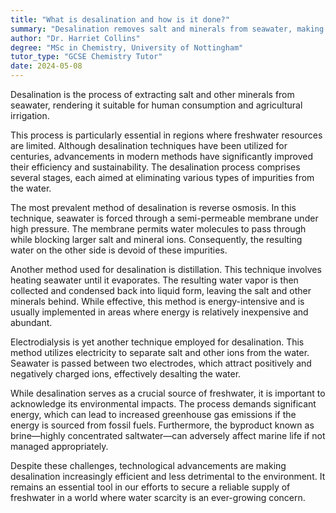 ```yaml
---
title: "What is desalination and how is it done?"
summary: "Desalination removes salt and minerals from seawater, making it safe for human consumption and irrigation."
author: "Dr. Harriet Collins"
degree: "MSc in Chemistry, University of Nottingham"
tutor_type: "GCSE Chemistry Tutor"
date: 2024-05-08
---
```


Desalination is the process of extracting salt and other minerals from seawater, rendering it suitable for human consumption and agricultural irrigation.

This process is particularly essential in regions where freshwater resources are limited. Although desalination techniques have been utilized for centuries, advancements in modern methods have significantly improved their efficiency and sustainability. The desalination process comprises several stages, each aimed at eliminating various types of impurities from the water.

The most prevalent method of desalination is reverse osmosis. In this technique, seawater is forced through a semi-permeable membrane under high pressure. The membrane permits water molecules to pass through while blocking larger salt and mineral ions. Consequently, the resulting water on the other side is devoid of these impurities.

Another method used for desalination is distillation. This technique involves heating seawater until it evaporates. The resulting water vapor is then collected and condensed back into liquid form, leaving the salt and other minerals behind. While effective, this method is energy-intensive and is usually implemented in areas where energy is relatively inexpensive and abundant.

Electrodialysis is yet another technique employed for desalination. This method utilizes electricity to separate salt and other ions from the water. Seawater is passed between two electrodes, which attract positively and negatively charged ions, effectively desalting the water.

While desalination serves as a crucial source of freshwater, it is important to acknowledge its environmental impacts. The process demands significant energy, which can lead to increased greenhouse gas emissions if the energy is sourced from fossil fuels. Furthermore, the byproduct known as brine—highly concentrated saltwater—can adversely affect marine life if not managed appropriately.

Despite these challenges, technological advancements are making desalination increasingly efficient and less detrimental to the environment. It remains an essential tool in our efforts to secure a reliable supply of freshwater in a world where water scarcity is an ever-growing concern.
    